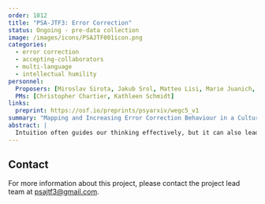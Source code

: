 ```yaml
---
order: 1012
title: "PSA-JTF3: Error Correction"
status: Ongoing - pre-data collection
image: /images/icons/PSAJTF001icon.png
categories:
  - error correction
  - accepting-collaborators
  - multi-language
  - intellectual humility
personnel:
  Proposers: [Miroslav Sirota, Jakub Srol, Matteo Lisi, Marie Juanich, Kavya Guglani]
  PMs: [Christopher Chartier, Kathleen Schmidt]
links:
  preprint: https://osf.io/preprints/psyarxiv/wegc5_v1
summary: "Mapping and Increasing Error Correction Behaviour in a Culturally Diverse Sample"
abstract: |
  Intuition often guides our thinking effectively, but it can also lead to consequential reasoning errors, underpinning poor decisions and biased judgments. Little is known about how people globally self-correct such intuitive reasoning errors and what enhances their correction. Defying prevailing models of reasoning, recent research suggests that people spontaneously correct only a few errors during deliberation; however, enhancing error monitoring and motivating further effort should increase error correction. Here, we study whether these mechanisms apply to reasoning across individualistic and collectivistic cultures (expected N = 33,000 participants from 67 regions). Participants will solve problems that elicit incorrect intuitions twice: first intuitively and then reflectively, allowing them to correct initial errors, in a 2 (feedback: absent vs present) × 2 (answer justification: absent vs present) between-participants design. The study will shed more light on the nature, generalisability, and promotion of corrective behaviour, crucial for understanding and improving reasoning worldwide.
---
```


## Contact

For more information about this project, please contact the project lead team at [psajtf3@gmail.com](mailto:psajtf3@gmail.com).
